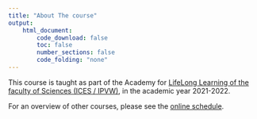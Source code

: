 ```yaml
---
title: "About The course"
output:
    html_document:
        code_download: false
        toc: false
        number_sections: false
        code_folding: "none"
---
```


This course is taught as part of the Academy for [LifeLong Learning of the faculty of Sciences (ICES / IPVW)](https://www.ugent.be/we/en/services/ICES), in the academic year 2021-2022.

For an overview of other courses, please see the [online schedule](https://www.ugent.be/we/en/services/ICES/courses/dataanalysis2021-2022).